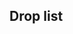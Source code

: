 ==Drop list==
{{Map/Drops
|regular = true
|no_legend = true
|filter_button = true
|nodes = A,B,C,D,E,G,L
|boss = L
|Abukuma:L/{S:1.70%  A:1.69%}
|Akagi:L/{S:1.53%}
|Akatsuki:A/{S:0.64%  A:0.70%  B:0.19%}, B/{S:0.60%  A:0.38%}, C/{A:0.72%  B:0.76%}, D/{A:0.79%  B:0.62%}, E/{A:0.79%}, G/{A:0.79%  B:0.85%}
|Aoba:A/{S:1.04%}, C/{S:1.00%  A:0.11%}, D/{S:1.02%  A:0.67%}, E/{S:1.03%  A:0.44%}, G/{S:0.94%  A:0.79%}
|Ashigara:A/{S:1.77%}, C/{S:2.04%}, D/{S:2.06%}, E/{S:2.17%}, G/{S:1.97%}, L/{A:1.57%  B:4.69%}
|Atago:A/{S:0.40%}, C/{S:1.01%}, D/{S:1.01%}, E/{S:1.10%}, G/{S:0.93%}, L/{S:1.69%  A:3.26%  B:3.49%}
|Chikuma:A/{S:1.02%}, C/{S:0.97%}, D/{S:1.00%}, E/{S:1.04%}, G/{S:1.01%}, L/{S:3.36%  A:3.17%  B:1.80%}
|Chitose:A/{S:1.04%  A:0.55%}, B/{S:0.46%}, C/{S:1.01%  A:0.76%}, D/{S:1.01%  A:0.76%}, E/{S:1.10%  A:0.84%}, G/{S:0.94%  A:0.76%}, L/{A:1.68%  B:3.48%}
|Chiyoda:A/{S:1.03%  A:0.75%}, B/{S:0.45%}, C/{S:1.00%  A:0.74%}, D/{S:0.97%  A:0.86%}, E/{S:0.98%  A:0.75%}, G/{S:0.99%  A:0.76%}, L/{A:1.67%  B:3.49%}
|Choukai:A/{S:2.12%  A:0.56%}, B/{S:0.24%}, C/{S:2.00%  A:0.72%}, D/{S:2.05%  A:0.72%}, E/{S:1.99%  A:0.97%}, G/{S:1.94%  A:1.44%}, L/{A:1.63%  B:3.54%}
|Fubuki:A/{S:1.03%  A:0.77%}, B/{S:0.59%}, C/{S:1.01%  A:0.73%}, D/{S:1.03%  A:0.88%}, E/{S:1.02%  A:0.91%}, G/{S:0.96%  A:0.86%}
|Furutaka:A/{S:1.04%}, C/{S:1.00%}, D/{S:1.00%  A:0.35%}, E/{S:1.04%}, G/{S:0.99%  A:0.88%}
|Fusou:C/{S:0.76%}, D/{S:1.04%}, E/{S:0.93%}, G/{S:0.98%}, L/{S:6.18%  A:6.60%  B:1.25%}
|Haguro:A/{S:1.78%}, C/{S:2.01%}, D/{S:2.04%}, E/{S:2.11%}, G/{S:1.92%  A:0.61%}, L/{A:1.60%  B:4.88%}
|Haruna:D/{S:0.28%}, G/{S:1.00%}, L/{S:5.13%  A:3.49%  B:1.69%}
|Hatsuyuki:A/{S:0.26%  A:0.72%  B:0.57%}, B/{S:0.62%  A:0.39%}, C/{A:0.75%  B:0.76%}, D/{A:0.82%  B:0.76%}, E/{A:0.81%}, G/{A:0.76%  B:0.31%}
|Hiei:G/{S:0.81%}, L/{S:5.05%  A:4.17%  B:1.47%}
|Hiyou:A/{S:1.03%}, C/{S:1.00%  A:0.41%}, D/{S:0.99%  A:0.80%}, E/{S:1.14%  A:0.70%}, G/{S:0.97%  A:0.79%}, L/{S:1.72%  A:3.34%  B:1.44%}
|Houshou:L/{B:1.64%}
|Hyuuga:C/{S:0.35%}, D/{S:0.99%}, E/{S:0.65%}, G/{S:0.98%}, L/{S:5.00%  A:3.24%}
|I-58:L/{S:2.93%  A:1.58%}
|Ise:C/{S:0.07%}, D/{S:0.84%}, E/{S:0.40%}, G/{S:0.93%}, L/{S:5.06%  A:3.42%}
|Isonami:A/{S:0.26%  A:0.74%  B:0.57%}, B/{S:0.59%  A:0.41%}, C/{A:0.73%  B:0.72%}, D/{A:0.73%  B:0.88%}, E/{A:0.91%}, G/{A:0.98%  B:0.93%}
|Isuzu:A/{S:1.05%  A:0.69%}, B/{S:0.62%}, C/{S:1.02%  A:0.79%}, D/{S:1.03%  A:0.79%}, E/{S:1.03%  A:0.97%}, G/{S:0.99%  A:0.63%}, L/{B:1.71%}
|Jintsuu:A/{S:2.03%  A:1.50%}, B/{S:1.14%  A:0.19%}, C/{S:2.04%  A:1.53%}, D/{S:2.09%  A:1.47%}, E/{S:2.21%  A:1.71%}, G/{S:1.17%  A:1.51%  B:0.62%}
|Junyou:A/{S:1.03%}, C/{S:1.01%  A:0.68%}, D/{S:1.03%  A:0.74%}, E/{S:1.04%  A:0.56%}, G/{S:1.02%  A:0.75%}, L/{S:1.68%  A:3.36%  B:1.52%}
|Kaga:G/{S:0.31%}
|Kagerou:A/{S:1.05%  A:0.67%}, B/{S:0.64%  A:0.31%}, C/{S:1.02%  A:0.72%}, D/{S:0.51%  A:0.75%  B:0.44%}, E/{S:0.90%  A:0.98%}, G/{A:0.71%  B:0.85%}
|Kako:A/{S:2.05%  A:0.76%}, B/{S:0.64%}, C/{S:2.07%  A:0.74%}, D/{S:2.10%  A:1.38%}, E/{S:2.18%  A:0.90%}, G/{S:1.96%  A:1.60%}, L/{B:1.83%}
|Kinu:L/{S:3.40%  A:1.67%}
|Kirishima:D/{S:0.52%}, E/{S:0.12%}, G/{S:0.98%}, L/{S:5.06%  A:3.47%  B:1.83%}
|Kisaragi:A/{S:1.05%  A:0.69%}, B/{S:0.62%  A:0.39%}, C/{A:0.71%  B:0.76%}, D/{A:0.78%  B:0.72%}, E/{S:0.06%  A:0.75%}, G/{A:0.79%  B:0.70%}
|Kiso:A/{S:2.06%  A:1.11%}, B/{S:0.71%}, C/{S:2.03%  A:1.42%}, D/{S:2.08%  A:1.45%}, E/{S:2.19%  A:1.51%}, G/{S:1.94%  A:1.51%}, L/{B:1.49%}
|Kitakami:A/{S:1.05%  A:0.75%}, B/{S:0.62%}, C/{S:1.00%  A:0.75%}, D/{S:1.04%  A:0.85%}, E/{S:1.08%  A:0.81%}, G/{S:1.01%  A:0.76%}, L/{S:1.71%  A:1.64%  B:1.74%}
|Kongou:G/{S:0.52%}, L/{S:5.07%  A:4.98%  B:1.77%}
|Kuroshio:A/{S:1.05%  A:0.72%}, B/{S:0.62%  A:0.36%}, C/{S:0.68%  A:0.72%  B:0.59%}, D/{A:0.85%  B:0.62%}, E/{S:0.42%  A:0.82%}, G/{A:0.78%  B:1.01%}
|Maya:A/{S:2.04%  A:0.57%}, B/{S:0.26%}, C/{S:2.00%  A:0.73%}, D/{S:2.08%  A:0.81%}, E/{S:2.27%  A:0.76%}, G/{S:2.01%  A:1.30%}, L/{A:1.67%  B:3.48%}
|Miyuki:A/{S:0.25%  A:0.71%  B:0.53%}, B/{S:0.60%  A:0.40%}, C/{A:0.74%  B:0.67%}, D/{A:0.69%  B:0.74%}, E/{A:0.81%}, G/{A:0.64%  B:0.93%}
|Mogami:A/{S:0.40%}, C/{S:1.00%}, D/{S:1.00%}, E/{S:0.89%}, G/{S:0.97%}, L/{S:1.64%  A:2.62%  B:3.03%}
|Mutsu:L/{S:1.73%}
|Mutsuki:A/{S:1.00%  A:0.80%}, B/{S:0.65%  A:0.41%}, C/{S:0.26%  A:0.76%  B:0.74%}, D/{A:0.75%  B:0.81%}, E/{S:0.14%  A:0.63%}, G/{A:0.73%  B:0.85%}
|Myoukou:A/{S:1.05%}, C/{S:0.98%}, D/{S:1.03%}, E/{S:1.05%}, G/{S:0.97%}, L/{A:1.64%  B:3.19%}
|Nachi:A/{S:1.81%}, C/{S:2.02%}, D/{S:2.07%}, E/{S:1.98%}, G/{S:1.95%}, L/{A:1.66%  B:4.80%}
|Naka:A/{S:2.10%  A:1.43%}, B/{S:1.18%  A:0.16%}, C/{S:2.05%  A:1.47%}, D/{S:1.86%  A:1.67%  B:0.30%}, E/{S:2.05%  A:1.79%}, G/{S:0.96%  A:1.46%  B:0.62%}
|Natori:A/{S:2.07%  A:1.47%}, B/{S:1.19%  A:0.08%}, C/{S:2.02%  A:1.51%}, D/{S:2.12%  A:1.60%}, E/{S:2.06%  A:1.40%}, G/{S:1.62%  A:1.54%  B:0.23%}, L/{B:1.91%}
|Ooi:L/{B:1.91%}
|Ryuujou:A/{S:1.01%}, C/{S:1.00%  A:0.78%}, D/{S:1.05%  A:0.75%}, E/{S:1.04%  A:0.75%}, G/{S:0.93%  A:0.82%}, L/{A:1.58%  B:3.43%}
|Samidare:A/{S:1.02%  A:0.74%}, B/{S:0.64%  A:0.40%}, C/{A:0.75%  B:0.73%}, D/{A:0.71%  B:0.76%}, E/{A:0.85%}, G/{A:0.70%  B:1.01%}
|Sendai:A/{S:1.03%  A:0.70%}, B/{S:0.65%  A:0.11%}, C/{S:0.98%  A:0.70%}, D/{S:1.02%  A:0.78%}, E/{S:1.02%  A:0.87%}, G/{S:0.45%  A:0.74%  B:0.23%}
|Shiranui:A/{S:1.03%  A:0.70%}, B/{S:0.59%  A:0.27%}, C/{S:0.92%  A:0.75%  B:0.14%}, D/{S:0.20%  A:0.75%  B:0.53%}, E/{S:0.64%  A:0.90%}, G/{A:0.74%  B:0.93%}
|Shirayuki:A/{S:0.63%  A:0.76%  B:0.41%}, B/{S:0.63%  A:0.38%}, C/{A:0.76%  B:0.83%}, D/{A:0.74%  B:0.81%}, E/{A:0.91%}, G/{A:0.80%  B:0.62%}
|Shouhou:A/{S:1.01%}, C/{S:1.02%  A:0.70%}, D/{S:1.03%  A:0.80%}, E/{S:1.09%  A:0.57%}, G/{S:0.96%  A:0.86%}, L/{S:0.17%  A:1.65%  B:3.40%}
|Souryuu:L/{S:1.70%  A:1.51%}
|Suzukaze:A/{S:1.02%  A:0.75%}, B/{S:0.64%}, C/{S:0.98%  A:0.74%}, D/{S:0.98%  A:0.84%}, E/{S:1.10%  A:0.85%}, G/{S:1.02%  A:0.68%}
|Takao:C/{S:1.03%}, D/{S:1.04%}, E/{S:1.01%}, G/{S:0.97%}, L/{S:1.66%  A:3.39%  B:3.06%}
|Tama:A/{S:2.01%  A:1.16%}, B/{S:0.80%}, C/{S:2.01%  A:1.50%}, D/{S:2.07%  A:1.52%}, E/{S:2.22%  A:1.40%}, G/{S:1.96%  A:1.44%}, L/{B:1.66%}
|Tatsuta:A/{S:1.03%  A:0.71%}, B/{S:0.64%}, C/{S:1.05%  A:0.76%}, D/{S:1.02%  A:0.85%}, E/{S:1.00%  A:0.75%}, G/{S:0.95%  A:0.79%}, L/{B:1.63%}
|Tenryuu:A/{S:1.02%  A:0.76%}, B/{S:0.61%}, C/{S:1.02%  A:0.74%}, D/{S:1.09%  A:0.76%}, E/{S:1.03%  A:0.93%}, G/{S:0.98%  A:0.69%}, L/{B:1.71%}
|Tone:A/{S:1.05%}, C/{S:1.02%}, D/{S:1.01%}, E/{S:1.10%}, G/{S:0.98%}, L/{S:3.35%  A:3.37%  B:1.50%}
|Urakaze:L/{S:1.71%}
|Yamashiro:C/{S:1.02%}, D/{S:1.02%}, E/{S:1.00%}, G/{S:0.98%}, L/{S:5.60%  A:6.73%  B:1.52%}
|Yayoi:L/{S:3.40%}
|Yukikaze:L/{S:1.69%}
|Yura:A/{S:2.07%  A:1.50%}, B/{S:1.24%}, C/{S:2.02%  A:1.45%}, D/{S:2.02%  A:1.53%}, E/{S:2.15%  A:1.69%}, G/{S:1.94%  A:1.50%}, L/{B:1.90%}
|Yuubari:L/{S:3.43%}
|Yuugumo:L/{S:1.71%}
|Zuihou:L/{S:0.51%}
}}